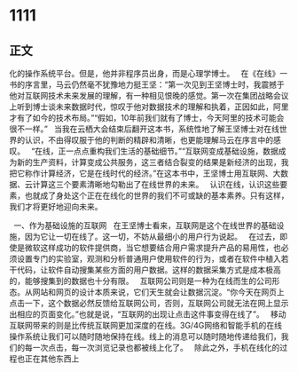 # 1111
## 正文
化的操作系统平台。但是，他并非程序员出身，而是心理学博士。
 
在《在线》一书的序言里，马云仍然毫不犹豫地力挺王坚：“第一次见到王坚博士时，我震撼于他对互联网技术未来发展的理解，有一种相见恨晚的感觉。第一次在集团战略会议上听到博士谈未来数据时代，惊叹于他对数据技术的理解和执着，正因如此，阿里才有了如今的技术布局。”“假如，10年前我们就有了博士，今天阿里的技术可能会很不一样。”
 
当我在云栖大会结束后翻开这本书，系统性地了解王坚博士对在线世界的认识，不由得叹服于他的判断的精辟和清晰，也更能理解马云在序言中的感叹。
 
“在线，正一点点重构我们生活的基础细节。”“互联网变成基础设施，数据成为新的生产资料，计算变成公共服务，这三者结合裂变的结果是新经济的出现，我把它称作计算经济，它是在线时代的经济。”在这本书中，王坚博士用互联网、大数据、云计算这三个要素清晰地勾勒出了在线世界的未来。
 
认识在线，认识这些要素，也就成了身处这个正在在线化的世界的我们不可或缺的基本素养。只有这样，我们才将更好地迎向未来。
 

 
一、作为基础设施的互联网
 
在王坚博士看来，互联网是这个在线世界的基础设施，因为它让一切在线了。这一切，不妨从最细小的用户行为说起。
 
在过去，即使是微软这样成功的软件提供商，当它想要结合用户需求提升产品的易用性，也必须设置专门的实验室，观测和分析普通用户使用软件的行为，或者在软件中植入若干代码，让软件自动搜集某些方面的用户数据。这样的数据采集方式是成本极高的，能够搜集到的数据也十分有限。
 
互联网公司则是一种为在线而生的公司形态。从网站和网页的设计本质来说，它们天生就会让数据沉淀。“你今天在网页上点击一下，这个数据必然反馈给互联网公司，否则，互联网公司就无法在网上显示出相应的页面变化。”也就是说，“互联网的出现让点击这件事变得在线了”。
 
移动互联网带来的则是比传统互联网更加深度的在线。3G/4G网络和智能手机的在线操作系统让我们可以随时随地保持在线。线上的消息可以随时随地传递给我们，我们的每一次点击，每一次浏览记录也都被线上化了。
 
除此之外，手机在线化的过程也正在其他东西上
